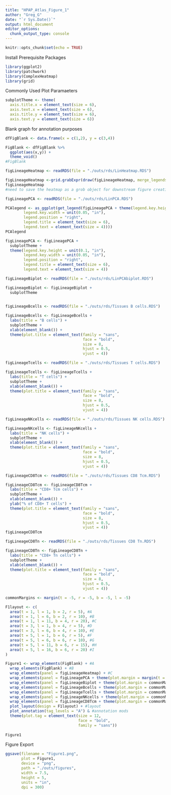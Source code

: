 ```yaml
---
title: "HPAP_Atlas_Figure_1"
author: "Greg_G"
date: "`r Sys.Date()`"
output: html_document
editor_options: 
  chunk_output_type: console
---
```


```r
knitr::opts_chunk$set(echo = TRUE)
```

Install Prerequisite Packages
```r
library(ggplot2)
library(patchwork)
library(ComplexHeatmap)
library(grid)
```

Commonly Used Plot Paramaeters
```r
subplotTheme <- theme(
  axis.title.x = element_text(size = 6),
  axis.text.x = element_text(size = 6),
  axis.title.y = element_text(size = 6),
  axis.text.y = element_text(size = 6))
```

Blank graph for annotation purposes
```r
dfFigBlank <- data.frame(x = c(1,2), y = c(3,4))

FigBlank <- dfFigBlank %>%
  ggplot(aes(x,y)) +
  theme_void()
#FigBlank
```

```r
figLineageHeatmap <- readRDS(file = "./outs/rds/LinHeatmap.RDS")

figLineageHeatmap <-grid.grabExpr(draw(figLineageHeatmap, merge_legends = TRUE))
figLineageHeatmap
#need to save the heatmap as a grob object for downstream figure creation
```

```r
figLineagePCA <- readRDS(file = "./outs/rds/LinPCA.RDS")

PCAlegend <- as_ggplot(get_legend(figLineagePCA + theme(legend.key.height = unit(0.1, "in"),
        legend.key.width = unit(0.05, "in"),
        legend.position = "right",
        legend.title = element_text(size = 6),
        legend.text = element_text(size = 4))))
PCAlegend

figLineagePCA <- figLineagePCA +
  subplotTheme +
  theme(legend.key.height = unit(0.1, "in"),
        legend.key.width = unit(0.05, "in"),
        legend.position = "right",
        legend.title = element_text(size = 6),
        legend.text = element_text(size = 4))
```

```r
figLineageBiplot <- readRDS(file = "./outs/rds/LinPCAbiplot.RDS")

figLineageBiplot <- figLineageBiplot +
  subplotTheme
  
```

```r
figLineageBcells <- readRDS(file = "./outs/rds/Tissues B cells.RDS")

figLineageBcells <- figLineageBcells +
  labs(title = "B cells") +
  subplotTheme +
  xlab(element_blank()) +
  theme(plot.title = element_text(family = "sans", 
                                  face = "bold", 
                                  size = 8,
                                  hjust = 0.5,
                                  vjust = 4))
```

```r
figLineageTcells <- readRDS(file = "./outs/rds/Tissues T cells.RDS")

figLineageTcells <- figLineageTcells +
  labs(title = "T cells") +
  subplotTheme +
  xlab(element_blank()) +
  theme(plot.title = element_text(family = "sans", 
                                  face = "bold", 
                                  size = 8,
                                  hjust = 0.5,
                                  vjust = 4))
```

```r
figLineageNKcells <- readRDS(file = "./outs/rds/Tissues NK cells.RDS")

figLineageNKcells <- figLineageNKcells +
  labs(title = "NK cells") +
  subplotTheme +
  xlab(element_blank()) +
  theme(plot.title = element_text(family = "sans", 
                                  face = "bold", 
                                  size = 8,
                                  hjust = 0.5,
                                  vjust = 4))
```

```r
figLineageCD8Tcm <- readRDS(file = "./outs/rds/Tissues CD8 Tcm.RDS")

figLineageCD8Tcm <- figLineageCD8Tcm +
  labs(title = "CD8+ Tcm cells") +
  subplotTheme +
  xlab(element_blank()) +
  ylab("% of CD8+ T cells") +
  theme(plot.title = element_text(family = "sans", 
                                  face = "bold", 
                                  size = 8,
                                  hjust = 0.5,
                                  vjust = 4))
figLineageCD8Tcm
```

```r
figLineageCD8Tn <- readRDS(file = "./outs/rds/Tissues CD8 Tn.RDS")

figLineageCD8Tn <- figLineageCD8Tn +
  labs(title = "CD8+ Tn cells") +
  subplotTheme +
  xlab(element_blank()) +
  theme(plot.title = element_text(family = "sans", 
                                  face = "bold", 
                                  size = 8,
                                  hjust = 0.5,
                                  vjust = 4))
```

```r
commonMargins <- margin(t = -5, r = -5, b = -5, l = -5)

F1layout <- c(
  area(t = 1, l = 1, b = 2, r = 5), #A
  area(t = 1, l = 6, b = 2, r = 10), #B
  area(t = 1, l = 11, b = 4, r = 20), #C
  area(t = 3, l = 1, b = 4, r = 5), #D
  area(t = 3, l = 6, b = 4, r = 10), #E
  area(t = 5, l = 1, b = 6, r = 5), #F
  area(t = 5, l = 6, b = 6, r = 10), #G
  area(t = 5, l = 11, b = 6, r = 15), #H
  area(t = 5, l = 16, b = 6, r = 20) #I
)

Figure1 <- wrap_elements(FigBlank) + #A
  wrap_elements(FigBlank) + #B
  wrap_elements(panel = figLineageHeatmap) + #C
  wrap_elements(panel = figLineagePCA + theme(plot.margin = margin(t = -5, r = -5, b = -5, l = -5), legend.margin = margin(t = 0, r = 0, b = 0, l = -5))) + #D
  wrap_elements(panel = figLineageBiplot + theme(plot.margin = commonMargins)) + #E
  wrap_elements(panel = figLineageBcells + theme(plot.margin = commonMargins)) + #F
  wrap_elements(panel = figLineageTcells + theme(plot.margin = commonMargins)) + #G
  wrap_elements(panel = figLineageNKcells + theme(plot.margin = commonMargins)) + #H
  wrap_elements(panel = figLineageCD8Tcm + theme(plot.margin = commonMargins)) + #I
  plot_layout(design = F1layout) + #layout
  plot_annotation(tag_levels = "A") & #annotation mods
  theme(plot.tag = element_text(size = 12,
                                face = "bold", 
                                family = "sans")) 
            
Figure1
```

Figure Export
```r
ggsave(filename = "Figure1.png",
       plot = Figure1,
       device = "png",
       path = "./outs/figures",
       width = 7.5,
       height = 5,
       units = "in",
       dpi = 300)
```
